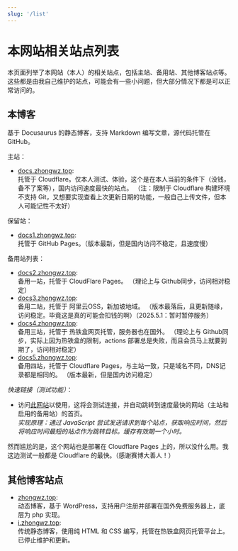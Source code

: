 ```yaml
---
slug: '/list'
---
```

# 本网站相关站点列表

本页面列举了本网站（本人）的相关站点，包括主站、备用站、其他博客站点等。
这些都是由我自己维护的站点，可能会有一些小问题，但大部分情况下都是可以正常访问的。

## 本博客

基于 Docusaurus 的静态博客，支持 Markdown 编写文章，源代码托管在 GitHub。

主站：
- [docs.zhongwz.top](https://docs.zhongwz.top):  
    托管于 Cloudflare。仅本人测试、体验，这个是在本人当前的条件下（没钱，备不了案等），国内访问速度最快的站点。
    （注：限制于 Cloudflare 构建环境不支持 Git，又想要实现查看上次更新日期的功能，一般自己上传文件，但本人可能记性不太好）

保留站：

- [docs1.zhongwz.top](https://docs1.zhongwz.top):  
    托管于 GitHub Pages。（版本最新，但是国内访问不稳定，且速度慢）

备用站列表：

- [docs2.zhongwz.top](https://docs2.zhongwz.top):  
    备用一站，托管于 CloudFlare Pages。
    （理论上与 Github同步，访问相对稳定）
- [docs3.zhongwz.top](https://docs3.zhongwz.top):  
    备用二站，托管于 阿里云OSS，新加坡地域。
    （版本最落后，且更新随缘，访问稳定。毕竟这是真的可能会扣钱的啊）（2025.5.1：暂时暂停服务）
- [docs4.zhongwz.top](https://docs4.zhongwz.top):  
    备用三站，托管于 热铁盒网页托管，服务器也在国外。
    （理论上与 Github同步，实际上因为热铁盒的限制，actions 部署总是失败，而且会员马上就要到期了，访问相对稳定）
- [docs5.zhongwz.top](https://docs5.zhongwz.top):  
    备用四站，托管于 Cloudflare Pages，与主站一致，只是域名不同，DNS记录都是相同的。
    （版本最新，但是国内访问稳定）

*快速链接（测试功能）*：

- 访问[此网站](https://doc.zhongwz.top)以使用，这将会测试连接，并自动跳转到速度最快的网站（主站和启用的备用站）的首页。  
*实现原理：通过 JavaScript 尝试发送请求到每个站点，获取响应时间，然后将响应时间最短的站点作为跳转目标。缓存有效期一个小时。*

然而尴尬的是，这个网站也是部署在 Cloudflare Pages 上的，所以没什么用。我这边测试一般都是 Cloudflare 的最快。（感谢赛博大善人！）

## 其他博客站点
- [zhongwz.top](https://zhongwz.top):  
    动态博客，基于 WordPress，支持用户注册并部署在国外免费服务器上，底层为 php 实现。
- [i.zhongwz.top](https://i.zhongwz.top):  
    传统静态博客，使用纯 HTML 和 CSS 编写，托管在热铁盒网页托管平台上。已停止维护和更新。